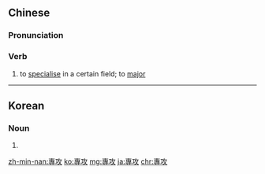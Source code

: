 {{also|専攻}}
==Chinese==
{{zh-forms|s=专攻}}

===Pronunciation===
{{zh-pron
|m=zhuāngōng
|c=zyun1 gung1
|mn=choan-kong
|cat=v
}}

===Verb===
{{zh-verb}}

# to [[specialise]] in a certain field; to [[major]]
#: {{zh-x|這 位 醫師 專攻 泌尿科。|This physician '''specialises''' in urology.}}

----

==Korean==
{{ko-hanjatab}}

===Noun===
{{ko-noun|hj|hangeul=전공}}

# {{hanja form of|전공|major, specialty, speciality}}

[[zh-min-nan:專攻]]
[[ko:專攻]]
[[mg:專攻]]
[[ja:專攻]]
[[chr:專攻]]
